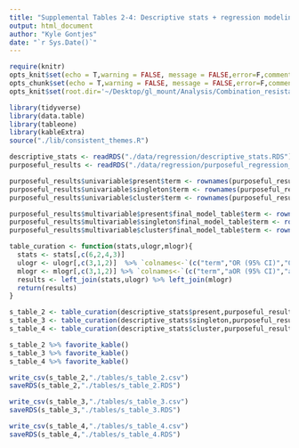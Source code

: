 ```yaml
---
title: "Supplemental Tables 2-4: Descriptive stats + regression modeling for presence, emergence, and spread "
output: html_document
author: "Kyle Gontjes"
date: "`r Sys.Date()`"
---
```


```r
require(knitr)
opts_knit$set(echo = T,warning = FALSE, message = FALSE,error=F,comment=NA) 
opts_chunk$set(echo = T,warning = FALSE, message = FALSE,error=F,comment=NA)
opts_knit$set(root.dir='~/Desktop/gl_mount/Analysis/Combination_resistance/pre-intro-blbli-resistance-ms/')
```

```r
library(tidyverse)
library(data.table)
library(tableone)
library(kableExtra)
source("./lib/consistent_themes.R")
```

```r
descriptive_stats <- readRDS("./data/regression/descriptive_stats.RDS") 
purposeful_results <- readRDS("./data/regression/purposeful_regression_results.RDS")
```


```r
purposeful_results$univariable$present$term <- rownames(purposeful_results$univariable$present)
purposeful_results$univariable$singleton$term <- rownames(purposeful_results$univariable$singleton)
purposeful_results$univariable$cluster$term <- rownames(purposeful_results$univariable$cluster) 

purposeful_results$multivariable$present$final_model_table$term <- rownames(purposeful_results$multivariable$present$final_model_table)
purposeful_results$multivariable$singleton$final_model_table$term <- rownames(purposeful_results$multivariable$singleton$final_model_table)
purposeful_results$multivariable$cluster$final_model_table$term <- rownames(purposeful_results$multivariable$cluster$final_model_table) 
```

```r
table_curation <- function(stats,ulogr,mlogr){
  stats <- stats[,c(6,2,4,3)] 
  ulogr <- ulogr[,c(3,1,2)]  %>% `colnames<-`(c("term","OR (95% CI)","OR p-value"))
  mlogr <- mlogr[,c(3,1,2)] %>% `colnames<-`(c("term","aOR (95% CI)","aOR p-value"))
  results <- left_join(stats,ulogr) %>% left_join(mlogr)
  return(results)
}
```

```r
s_table_2 <- table_curation(descriptive_stats$present,purposeful_results$univariable$present,purposeful_results$multivariable$present$final_model_table)
s_table_3 <- table_curation(descriptive_stats$singleton,purposeful_results$univariable$singleton,purposeful_results$multivariable$singleton$final_model_table)
s_table_4 <- table_curation(descriptive_stats$cluster,purposeful_results$univariable$cluster,purposeful_results$multivariable$cluster$final_model_table)
```

```r
s_table_2 %>% favorite_kable()
s_table_3 %>% favorite_kable()
s_table_4 %>% favorite_kable()
```


```r
write_csv(s_table_2,"./tables/s_table_2.csv")
saveRDS(s_table_2,"./tables/s_table_2.RDS")

write_csv(s_table_3,"./tables/s_table_3.csv")
saveRDS(s_table_3,"./tables/s_table_3.RDS")

write_csv(s_table_4,"./tables/s_table_4.csv")
saveRDS(s_table_4,"./tables/s_table_4.RDS")
```
